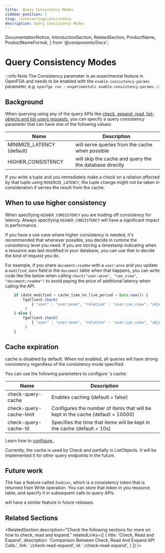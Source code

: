 ```yaml
---
title:  Query Consistency Modes
sidebar_position: 7
slug: /interacting/consistency
description: Query Consistency Modes
---
```


  DocumentationNotice,
  IntroductionSection,
  RelatedSection,
  ProductName,
  ProductNameFormat,
} from '@components/Docs';

# Query Consistency Modes

<DocumentationNotice />

:::info Note
The Consistency parameter is an experimental feature in OpenFGA and needs to be enabled with the `enable-consistency-params` parameter, e.g. `openfga run --experimentals enable-consistency-params`.
:::

## Background

When querying <ProductName format={ProductNameFormat.ShortForm}/> using any of the query APIs like [check, expand, read, list-objects and list-users requests](./relationship-queries.mdx), you can specify a query consistency parameter that can have one of the following values:

| Name                        | Description                                                                                                   |  
|-----------------------------|---------------------------------------------------------------------------------------------------------------|
| MINIMIZE_LATENCY (default)  | <ProductName format={ProductNameFormat.ShortForm}/> will serve queries from the cache when possible           | 
| HIGHER_CONSISTENCY          | <ProductName format={ProductNameFormat.ShortForm}/> will skip the cache and query the the database directly   |

If you write a tuple and you immediately make a check on a relation affected by that tuple using `MINIMIZE_LATENCY`, the tuple change might not be taken in consideration if <ProductName format={ProductNameFormat.ShortForm}/> serves the result from the cache.

## When to use higher consistency

When specifying `HIGHER_CONSISTENCY` you are trading off consistency for latency. Always specifying `HIGHER_CONSISTENCY` will have a significant impact in performance.

If you have a use case where higher consistency is needed, it's recommended that whenever possible, you decide in runtime the consistency level you need. If you are storing a timestamp indicating when a resource was last modified in your database, you can use that to decide the kind of request you do.

For example, if you share `document:readme` with a `user:anne` and you update a `modified_date` field in the `document` table when that happens, you can write code like the below when calling `check("user:anne", "can_view", "document:readme")` to avoid paying the price of additional latency when calling the API.

```javascript
    if (date_modified + cache_time_to_live_period > Date.now()) { 
        fgaClient.check(
            { "user" : "user:anne", "relation" : "user:can_view", "object" : "document:readme" }
         )
    } else {
        fgaClient.check(
            { "user" : "user:anne", "relation" : "user:can_view", "object" : "document:readme" }, consistency = HIGHER_CONSISTENCY
         )
    }
```

## Cache expiration

<ProductName format={ProductNameFormat.ShortForm}/> cache is disabled by default. When not enabled, all queries will have strong consistency regardless of the consistency mode specified.

You can use the following parameters to configure <ProductName format={ProductNameFormat.ShortForm}/>'s cache:

| Name                    | Description                                                                     |
|-------------------------|---------------------------------------------------------------------------------|
| check-query-cache       | Enables caching (default = false)                                               | 
| check-query-cache-limit | Configures the number of items that will be kept in the cache (default = 10000) | 
| check-query-cache-ttl   | Specifies the time that items will be kept in the cache (default = 10s)         |	

Learn how to [configure <ProductName format={ProductNameFormat.ShortForm}/>](../getting-started/setup-openfga/configure-openfga.mdx).

Currently, the cache is used by Check and partially in ListObjects. It will be implemented it for other query endpoints in the future.

## Future work

The <IntroductionSection linkName="Zanzibar paper" section="what-is-zanzibar"/> has a feature called `Zookies`, which is a consistency token that is returned from Write operation. You can store that token in you resource table, and specify it in subsequent calls to query APIs. 

<ProductName format={ProductNameFormat.ShortForm}/> will have a similar feature in future releases.

## Related Sections

<RelatedSection
  description="Check the following sections for more on how to check, read and expand."
  relatedLinks={[
    {
      title: 'Check, Read and Expand',
      description: 'Comparison Between Check, Read And Expand API Calls.',
      link: './check-read-expand',
      id: './check-read-expand',
    }
  ]}
/>
